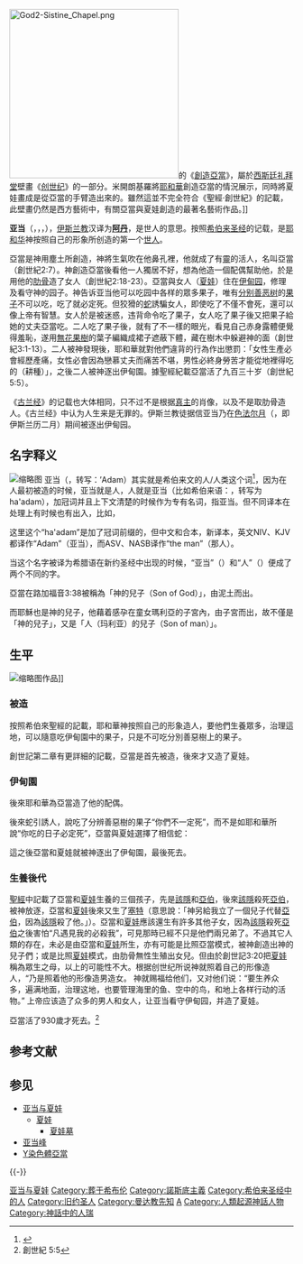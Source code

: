 {{POV|time=2012-07-09}}
[[File:God2-Sistine_Chapel.png|300px]]的《[[創造亞當|創造亞當]]》，屬於[[西斯廷礼拜堂|西斯廷礼拜堂]]壁畫《[[创世纪_(壁画)|创世纪]]》的一部分。米開朗基羅將[[耶和華|耶和華]]創造亞當的情況展示，同時將夏娃畫成是從亞當的手臂造出來的。雖然這並不完全符合《聖經·創世紀》的記載，此壁畫仍然是西方藝術中，有關亞當與夏娃創造的最著名藝術作品。]]

'''亚当'''（{{Hebrew name|{{Hebrew|אָדָם}}|ʼAdam|ʾĀḏām}}，{{lang-ar|آدَم|ʾĀdam}}，{{lang-el|Ἀδάμ|Adám}}，{{lang-la|Adam}}），[[伊斯兰教|伊斯兰教]]汉译为'''[[阿丹|阿丹]]'''，是世人的意思。按照[[希伯来圣经|希伯来圣经]]的记载，是[[耶和华|耶和华]]神按照自己的形象所创造的第一个[[世人|世人]]。

亞當是神用塵土所創造，神將生氣吹在他鼻孔裡，他就成了有[[灵_(基督教)|靈]]的活人，名叫亞當（創世紀2:7）。神創造亞當後看他一人獨居不好，想為他造一個配偶幫助他，於是用他的[[肋骨|肋骨]]造了女人（創世紀2:18-23）。亞當與女人（[[夏娃|夏娃]]）住在[[伊甸園|伊甸园]]，修理及看守神的园子。神告诉亚当他可以吃园中各样的眾多果子，唯有[[知善惡樹|分别善恶树]]的[[禁果|果子]]不可以吃，吃了就必定死。但狡猾的[[撒但|蛇]]誘騙女人，即使吃了不僅不會死，還可以像上帝有智慧。女人於是被迷惑，违背命令吃了果子，女人吃了果子後又把果子給她的丈夫亞當吃。二人吃了果子後，就有了不一樣的眼光，看見自己赤身露體便覺得羞恥，遂用[[無花果|無花果樹]]的葉子編織成裙子遮蔽下體，藏在樹木中躲避神的面（創世紀3:1-13）。二人被神發現後，耶和華就對他們違背的行為作出懲罰：「女性生產必會經歷產痛，女性必會因為戀慕丈夫而痛苦不堪，男性必終身勞苦才能從地裡得吃的（耕種）」，之後二人被神逐出伊甸園。據聖經紀載亞當活了九百三十岁（創世紀5:5）。

《[[古兰经|古兰经]]》的记载也大体相同，只不过不是根据[[阿拉|真主]]的肖像，以及不是取肋骨造人。《古兰经》中认为人生来是无罪的。伊斯兰教徒据信亚当乃在[[色法尔月|色法尔月]]（{{lang|ar|صفر}}，即伊斯兰历二月）期间被逐出伊甸园。

==名字释义==
[[File:Adam_MET_DP338629.jpg|缩略图]]
亚当（{{Lang-he|אָדָם}}，转写：ʼAdam）其实就是希伯来文的人/人类这个词<ref>{{Cite book|last=Hendel|first=Ronald S|chapter=Adam|url=https://books.google.com/books?id=qRtUqxkB7wkC&q=Adam|editor=David Noel Freedman|title=Eerdmans Dictionary of the Bible|publisher=Eerdmans|year=2000|isbn=9789053565032|pages=18|access-date=2021-12-06|archive-date=2021-01-26|archive-url=https://web.archive.org/web/20210126033143/https://books.google.com/books?id=qRtUqxkB7wkC&q=Adam}}</ref>，因为在人最初被造的时候，亚当就是人，人就是亚当（比如希伯来语：{{lang|he|הָֽאָדָם֙}}，转写为ha'adam），加冠词并且上下文清楚的时候作为专有名词，指亚当。但不同译本在处理上有时候也有出入，比如，

{{quote|亚当（{{lang|he|הָֽאָדָ֛ם}}）给他妻子起名叫夏娃，因为她是众生之母。|创世记3:20，和合本}}

这里这个“ha'adam”是加了冠词前缀的，但中文和合本，新译本，英文NIV、KJV都译作“Adam”（亚当），而ASV、NASB译作“the man”（那人）。

当这个名字被译为希腊语在新约圣经中出现的时候，“亚当”（{{lang-el|Ἀδάμ|Adám}}）和“人”（{{lang-el|ἄνθρωπος|ánthropos}}）便成了两个不同的字。

亞當在路加福音3:38被稱為「神的兒子（Son of God）」，由泥土而出。

而耶穌也是神的兒子，他藉着感孕在童女瑪利亞的子宮內，由子宮而出，故不僅是「神的兒子」，又是「人（玛利亚）的兒子（Son of man）」。

==生平==
[[File:Lucas_Cranach_the_Elder_-_Adam_-_Google_Art_Project.jpg|缩略图]]作品]]
===被造===
按照希伯來聖經的記載，耶和華神按照自己的形象造人，要他們生養眾多，治理這地，可以隨意吃伊甸園中的果子，只是不可吃分別善惡樹上的果子。

{{quote|神說：「我們要照著我們的形像、按著我們的樣式造人，使他們管理海裏的魚、空中的鳥、地上的牲畜，和全地，並地上所爬的一切昆蟲。」 神就照著自己的形像造人，乃是照著他的形像造男造女。 神就賜福給他們，又對他們說：「要生養眾多，遍滿地面，治理這地，也要管理海裏的魚、空中的鳥，和地上各樣行動的活物。」|創世記1:26-28，和合本神版}}

創世記第二章有更詳細的記載，亞當是首先被造，後來才又造了夏娃。

{{quote|耶和華神用地上的塵土造人，將生氣吹在他鼻孔裏，他就成了有靈的活人，名叫亞當。耶和華神在東方的伊甸立了一個園子，把所造的人安置在那裏……耶和華神將那人安置在伊甸園，使他修理，看守。耶和華神吩咐他說：「園中各樣樹上的果子，你可以隨意吃， 只是分別善惡樹上的果子，你不可吃，因為你吃的日子必定死！」|創世記2:7-8、15-16，和合本神版}}

===伊甸園===
後來耶和華為亞當造了他的配偶。

{{quote|耶和華神說：「我要為他造一個配偶幫助他。」……耶和華神使他沉睡，他就睡了；於是取下他的一條肋骨，又把肉合起來。 耶和華神就用那人身上所取的肋骨造成一個女人，領她到那人跟前。 那人說：這是我骨中的骨，肉中的肉，可以稱她為「女人」，因為她是從「男人」身上取出來的。因此，人要離開父母，與妻子連合，二人成為一體。|創世記2:18、21-24，和合本神版}}

後來蛇引誘人，說吃了分辨善惡樹的果子“你們不一定死”，而不是如耶和華所說“你吃的日子必定死”，亞當與夏娃選擇了相信蛇：

{{quote|耶和華神所造的，惟有蛇比田野一切的活物更狡猾。蛇對女人說：「神豈是真說不許你們吃園中所有樹上的果子嗎？」 女人對蛇說：「園中樹上的果子，我們可以吃， 惟有園當中那棵樹上的果子，神曾說：『你們不可吃，也不可摸，免得你們死。』」蛇對女人說：「你們不一定死； 因為神知道，你們吃的日子眼睛就明亮了，你們便如神能知道善惡。」 於是女人見那棵樹的果子好作食物，也悅人的眼目，且是可喜愛的，能使人有智慧，就摘下果子來吃了，又給她丈夫，她丈夫也吃了。|創世記3:1-6，和合本神版}}

這之後亞當和夏娃就被神逐出了伊甸園，最後死去。

{{quote|[[神|神]]又對亞當說：“你既聽從妻子的話，吃了我所吩咐你不可吃的那樹上的果子，地必為你的緣故受咒詛；你必終身勞苦才能從地裏得吃的。地必給你長出荊棘和蒺藜來；你也要吃田間的菜蔬。你必汗流滿面才得糊口，直到你歸了土，因為你是從土而出的。你本是塵土，仍要歸於塵土。”亞當給他妻子起名叫夏娃，因為她是眾生之母。 耶和華神為亞當和他妻子用皮子做衣服給他們穿。|創世記3:17-21，和合本神版}}

===生養後代===
[[聖經|聖經]]中記載了亞當和[[夏娃|夏娃]]生養的三個孩子，先是[[該隱|該隱]]和[[亞伯|亞伯]]，後來[[該隱|該隱]]殺死[[亞伯|亞伯]]，被神放逐，亞當和[[夏娃|夏娃]]後來又生了[[塞特|塞特]]（意思說：「神另給我立了一個兒子代替[[亞伯|亞伯]]，因為[[該隱|該隱]]殺了他。」）。亞當和[[夏娃|夏娃]]應該還生有許多其他子女，因為[[該隱|該隱]]殺死[[亞伯|亞伯]]之後害怕“凡遇見我的必殺我”，可見那時已經不只是他們兩兄弟了。不過其它人類的存在，未必是由亞當和[[夏娃|夏娃]]所生，亦有可能是比照亞當模式，被神創造出神的兒子們；或是比照[[夏娃|夏娃]]模式，由肋骨無性生殖出女兒。但由於創世記3:20把[[夏娃|夏娃]]稱為眾生之母，以上的可能性不大。根据创世纪所说神就照着自己的形像造人，“乃是照着他的形像造男造女。 神就赐福给他们，又对他们说：“要生养众多，遍满地面，治理这地，也要管理海里的鱼、空中的鸟，和地上各样行动的活物。” 上帝应该造了众多的男人和女人，让亚当看守伊甸园，并造了夏娃。

亞當活了930歲才死去。<ref>創世紀 5:5</ref>

== 参考文献 ==
{{Reflist}}

== 参见 ==
{{Portal box|人物|神话|宗教|犹太教|基督教|伊斯兰教}}
* [[亚当与夏娃|亚当与夏娃]]
** [[夏娃|夏娃]]
*** [[夏娃墓|夏娃墓]]
* [[亚当峰|亚当峰]]
* [[Y染色體亞當|Y染色體亞當]]

{{-}}
{{Adam to David}}
{{基督教神学}}
{{伊斯蘭教先知}}

{{天主教聖人}}
{{Authority control}}

[[Category:亚当与夏娃|]]
[[Category:葬于希布伦|Category:葬于希布伦]]
[[Category:諾斯底主義|Category:諾斯底主義]]
[[Category:希伯来圣经中的人|Category:希伯来圣经中的人]]
[[Category:旧约圣人|Category:旧约圣人]]
[[Category:曼达教先知|Category:曼达教先知]]
[[Category:圣经人物|A]]
[[Category:人類起源神話人物|Category:人類起源神話人物]]
[[Category:神話中的人瑞|Category:神話中的人瑞]]